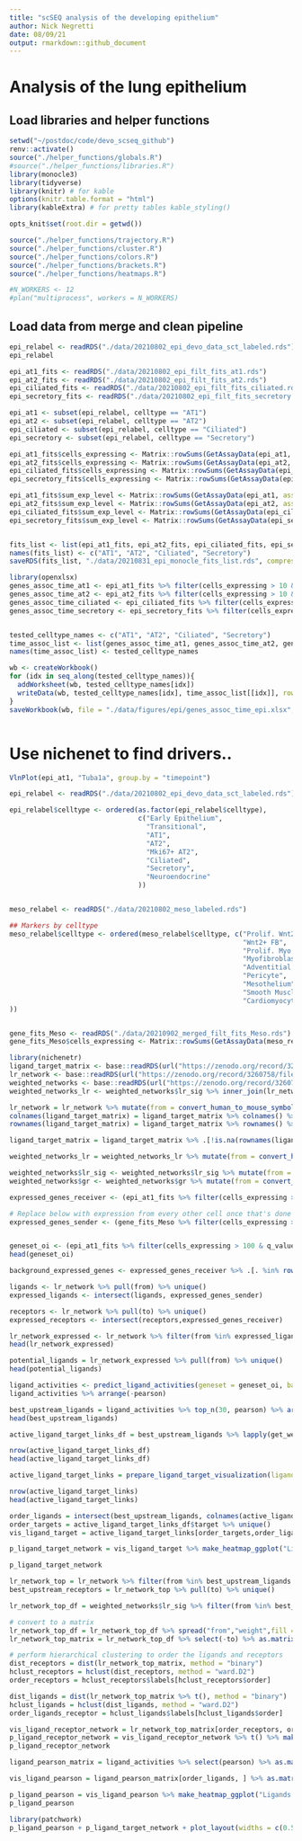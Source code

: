```yaml
---
title: "scSEQ analysis of the developing epithelium"
author: Nick Negretti
date: 08/09/21
output: rmarkdown::github_document
---
```


# Analysis of the lung epithelium

## Load libraries and helper functions
```r
setwd("~/postdoc/code/devo_scseq_github")
renv::activate()
source("./helper_functions/globals.R")
#source("./helper_functions/libraries.R")
library(monocle3)
library(tidyverse)
library(knitr) # for kable
options(knitr.table.format = "html")
library(kableExtra) # for pretty tables kable_styling()

opts_knit$set(root.dir = getwd())

source("./helper_functions/trajectory.R")
source("./helper_functions/cluster.R")
source("./helper_functions/colors.R")
source("./helper_functions/brackets.R")
source("./helper_functions/heatmaps.R")

#N_WORKERS <- 12
#plan("multiprocess", workers = N_WORKERS)

```
## Load data from merge and clean pipeline
```r
epi_relabel <- readRDS("./data/20210802_epi_devo_data_sct_labeled.rds")
epi_relabel

epi_at1_fits <- readRDS("./data/20210802_epi_filt_fits_at1.rds")
epi_at2_fits <- readRDS("./data/20210802_epi_filt_fits_at2.rds")
epi_ciliated_fits <- readRDS("./data/20210802_epi_filt_fits_ciliated.rds")
epi_secretory_fits <- readRDS("./data/20210802_epi_filt_fits_secretory.rds")

```

```r
epi_at1 <- subset(epi_relabel, celltype == "AT1")
epi_at2 <- subset(epi_relabel, celltype == "AT2")
epi_ciliated <- subset(epi_relabel, celltype == "Ciliated")
epi_secretory <- subset(epi_relabel, celltype == "Secretory")
```

```r

epi_at1_fits$cells_expressing <- Matrix::rowSums(GetAssayData(epi_at1, assay = "RNA", slot='data') > 0)[epi_at1_fits$gene_id]
epi_at2_fits$cells_expressing <- Matrix::rowSums(GetAssayData(epi_at2, assay = "RNA", slot='data') > 0)[epi_at2_fits$gene_id]
epi_ciliated_fits$cells_expressing <- Matrix::rowSums(GetAssayData(epi_ciliated, assay = "RNA", slot='data') > 0)[epi_ciliated_fits$gene_id]
epi_secretory_fits$cells_expressing <- Matrix::rowSums(GetAssayData(epi_secretory, assay = "RNA", slot='data') > 0)[epi_secretory_fits$gene_id]

epi_at1_fits$sum_exp_level <- Matrix::rowSums(GetAssayData(epi_at1, assay = "RNA", slot='data'))[epi_at1_fits$gene_id]
epi_at2_fits$sum_exp_level <- Matrix::rowSums(GetAssayData(epi_at2, assay = "RNA", slot='data'))[epi_at2_fits$gene_id]
epi_ciliated_fits$sum_exp_level <- Matrix::rowSums(GetAssayData(epi_ciliated, assay = "RNA", slot='data'))[epi_ciliated_fits$gene_id]
epi_secretory_fits$sum_exp_level <- Matrix::rowSums(GetAssayData(epi_secretory, assay = "RNA", slot='data'))[epi_secretory_fits$gene_id]


fits_list <- list(epi_at1_fits, epi_at2_fits, epi_ciliated_fits, epi_secretory_fits)
names(fits_list) <- c("AT1", "AT2", "Ciliated", "Secretory")
saveRDS(fits_list, "./data/20210831_epi_monocle_fits_list.rds", compress = "bzip2")
```

```r
library(openxlsx)
genes_assoc_time_at1 <- epi_at1_fits %>% filter(cells_expressing > 10 & q_value <= 0.05)
genes_assoc_time_at2 <- epi_at2_fits %>% filter(cells_expressing > 10 & q_value <= 0.05)
genes_assoc_time_ciliated <- epi_ciliated_fits %>% filter(cells_expressing > 10 & q_value <= 0.05)
genes_assoc_time_secretory <- epi_secretory_fits %>% filter(cells_expressing > 10 & q_value <= 0.05)


tested_celltype_names <- c("AT1", "AT2", "Ciliated", "Secretory")
time_assoc_list <- list(genes_assoc_time_at1, genes_assoc_time_at2, genes_assoc_time_ciliated, genes_assoc_time_secretory)
names(time_assoc_list) <- tested_celltype_names

wb <- createWorkbook()
for (idx in seq_along(tested_celltype_names)){
  addWorksheet(wb, tested_celltype_names[idx])
  writeData(wb, tested_celltype_names[idx], time_assoc_list[[idx]], rowNames = TRUE)
}
saveWorkbook(wb, file = "./data/figures/epi/genes_assoc_time_epi.xlsx", overwrite = TRUE)



```
# Use nichenet to find drivers..


```r
VlnPlot(epi_at1, "Tuba1a", group.by = "timepoint")
```



```r


epi_relabel <- readRDS("./data/20210802_epi_devo_data_sct_labeled.rds")

epi_relabel$celltype <- ordered(as.factor(epi_relabel$celltype),
                                c("Early Epithelium",
                                  "Transitional",
                                  "AT1",
                                  "AT2",
                                  "Mki67+ AT2",
                                  "Ciliated",
                                  "Secretory",
                                  "Neuroendocrine"
                                ))


meso_relabel <- readRDS("./data/20210802_meso_labeled.rds")

## Markers by celltype
meso_relabel$celltype <- ordered(meso_relabel$celltype, c("Prolif. Wnt2+ FB",
                                                          "Wnt2+ FB",
                                                          "Prolif. Myo FB",
                                                          "Myofibroblast",
                                                          "Adventitial FB",
                                                          "Pericyte",
                                                          "Mesothelium",
                                                          "Smooth Muscle",
                                                          "Cardiomyocyte"
))


gene_fits_Meso <- readRDS("./data/20210902_merged_filt_fits_Meso.rds")
gene_fits_Meso$cells_expressing <- Matrix::rowSums(GetAssayData(meso_relabel, assay = "RNA", slot='data') > 0)[gene_fits_Meso$gene_id]

```

```r
library(nichenetr)
ligand_target_matrix <- base::readRDS(url("https://zenodo.org/record/3260758/files/ligand_target_matrix.rds"))
lr_network <- base::readRDS(url("https://zenodo.org/record/3260758/files/lr_network.rds"))
weighted_networks <- base::readRDS(url("https://zenodo.org/record/3260758/files/weighted_networks.rds"))
weighted_networks_lr <- weighted_networks$lr_sig %>% inner_join(lr_network %>% distinct(from,to), by = c("from","to"))

lr_network = lr_network %>% mutate(from = convert_human_to_mouse_symbols(from), to = convert_human_to_mouse_symbols(to)) %>% drop_na()
colnames(ligand_target_matrix) = ligand_target_matrix %>% colnames() %>% convert_human_to_mouse_symbols()
rownames(ligand_target_matrix) = ligand_target_matrix %>% rownames() %>% convert_human_to_mouse_symbols()

ligand_target_matrix = ligand_target_matrix %>% .[!is.na(rownames(ligand_target_matrix)), !is.na(colnames(ligand_target_matrix))]

weighted_networks_lr = weighted_networks_lr %>% mutate(from = convert_human_to_mouse_symbols(from), to = convert_human_to_mouse_symbols(to)) %>% drop_na()

weighted_networks$lr_sig <- weighted_networks$lr_sig %>% mutate(from = convert_human_to_mouse_symbols(from), to = convert_human_to_mouse_symbols(to)) %>% drop_na()
weighted_networks$gr <- weighted_networks$gr %>% mutate(from = convert_human_to_mouse_symbols(from), to = convert_human_to_mouse_symbols(to)) %>% drop_na()


```


```r

expressed_genes_receiver <- (epi_at1_fits %>% filter(cells_expressing > 100))$gene_id

# Replace below with expression from every other cell once that's done
expressed_genes_sender <- (gene_fits_Meso %>% filter(cells_expressing > 100))$gene_id


geneset_oi <- (epi_at1_fits %>% filter(cells_expressing > 100 & q_value <= 0.05))$gene_id
head(geneset_oi)

background_expressed_genes <- expressed_genes_receiver %>% .[. %in% rownames(ligand_target_matrix)]

ligands <- lr_network %>% pull(from) %>% unique()
expressed_ligands <- intersect(ligands, expressed_genes_sender)

receptors <- lr_network %>% pull(to) %>% unique()
expressed_receptors <- intersect(receptors,expressed_genes_receiver)

lr_network_expressed <- lr_network %>% filter(from %in% expressed_ligands & to %in% expressed_receptors)
head(lr_network_expressed)

```

```r
potential_ligands = lr_network_expressed %>% pull(from) %>% unique()
head(potential_ligands)
```

```r

ligand_activities <- predict_ligand_activities(geneset = geneset_oi, background_expressed_genes = background_expressed_genes, ligand_target_matrix = ligand_target_matrix, potential_ligands = potential_ligands)
ligand_activities %>% arrange(-pearson)
```

```r
best_upstream_ligands = ligand_activities %>% top_n(30, pearson) %>% arrange(-pearson) %>% pull(test_ligand)
head(best_upstream_ligands)

```
```r

active_ligand_target_links_df = best_upstream_ligands %>% lapply(get_weighted_ligand_target_links,geneset = geneset_oi, ligand_target_matrix = ligand_target_matrix, n = 250) %>% bind_rows()

nrow(active_ligand_target_links_df)
head(active_ligand_target_links_df)

```

```r
active_ligand_target_links = prepare_ligand_target_visualization(ligand_target_df = active_ligand_target_links_df, ligand_target_matrix = ligand_target_matrix, cutoff = 0.25)

nrow(active_ligand_target_links)
head(active_ligand_target_links)
```

```r
order_ligands = intersect(best_upstream_ligands, colnames(active_ligand_target_links)) %>% rev()
order_targets = active_ligand_target_links_df$target %>% unique()
vis_ligand_target = active_ligand_target_links[order_targets,order_ligands] %>% t()

p_ligand_target_network = vis_ligand_target %>% make_heatmap_ggplot("Ligands expressed in the mesenchyme","Receptors expressed by AT1 cells", color = "purple",legend_position = "top", x_axis_position = "top",legend_title = "Regulatory potential") + scale_fill_gradient2(low = "whitesmoke",  high = "purple", breaks = c(0,0.005,0.01)) + theme(axis.text.x = element_text(face = "italic"))

p_ligand_target_network
```

```r

lr_network_top = lr_network %>% filter(from %in% best_upstream_ligands & to %in% expressed_receptors) %>% distinct(from,to)
best_upstream_receptors = lr_network_top %>% pull(to) %>% unique()

lr_network_top_df = weighted_networks$lr_sig %>% filter(from %in% best_upstream_ligands & to %in% best_upstream_receptors)

# convert to a matrix
lr_network_top_df = lr_network_top_df %>% spread("from","weight",fill = 0)
lr_network_top_matrix = lr_network_top_df %>% select(-to) %>% as.matrix() %>% magrittr::set_rownames(lr_network_top_df$to)

# perform hierarchical clustering to order the ligands and receptors
dist_receptors = dist(lr_network_top_matrix, method = "binary")
hclust_receptors = hclust(dist_receptors, method = "ward.D2")
order_receptors = hclust_receptors$labels[hclust_receptors$order]

dist_ligands = dist(lr_network_top_matrix %>% t(), method = "binary")
hclust_ligands = hclust(dist_ligands, method = "ward.D2")
order_ligands_receptor = hclust_ligands$labels[hclust_ligands$order]

```


```r
vis_ligand_receptor_network = lr_network_top_matrix[order_receptors, order_ligands_receptor]
p_ligand_receptor_network = vis_ligand_receptor_network %>% t() %>% make_heatmap_ggplot("Ligands expressed in the mesenchyme","Receptors expressed by AT1 cells", color = "mediumvioletred", x_axis_position = "top",legend_title = "Prior interaction potential")
p_ligand_receptor_network
```

```r
ligand_pearson_matrix = ligand_activities %>% select(pearson) %>% as.matrix() %>% magrittr::set_rownames(ligand_activities$test_ligand)

vis_ligand_pearson = ligand_pearson_matrix[order_ligands, ] %>% as.matrix(ncol = 1) %>% magrittr::set_colnames("Pearson")
```
```r
p_ligand_pearson = vis_ligand_pearson %>% make_heatmap_ggplot("Ligands expressed in the mesenchyme","Ligand activity", color = "darkorange",legend_position = "top", x_axis_position = "top", legend_title = "Pearson correlation coefficient\ntarget gene prediction ability)")
p_ligand_pearson
```

```r
library(patchwork)
p_ligand_pearson + p_ligand_target_network + plot_layout(widths = c(0.5, 10))
```
